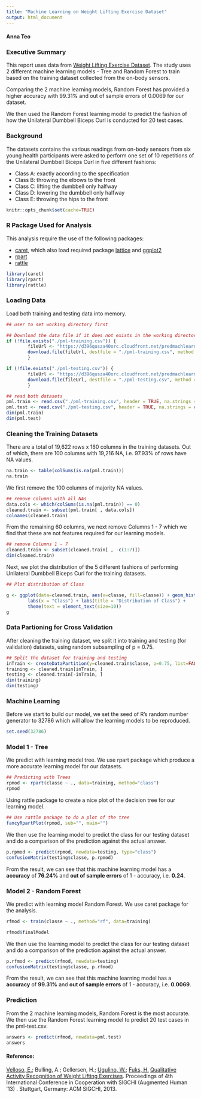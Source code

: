 ```yaml
---
title: "Machine Learning on Weight Lifting Exercise Dataset"
output: html_document
---
```


#### Anna Teo

### Executive Summary
This report uses data from [Weight Lifting Exercise Dataset](http://groupware.les.inf.puc-rio.br/har). The study uses 2 different machine learning models - Tree and Random Forest to train based on the training dataset collected from the on-body sensors. 

Comparing the 2 machine learning models, Random Forest has provided a higher accuracy with 99.31% and out of sample errors of 0.0069 for our dataset.

We then used the Random Forest learning model to predict the fashion of how the Unilateral Dumbbell Biceps Curl is conducted for 20 test cases.

### Background
The datasets contains the various readings from on-body sensors from six young health participants were asked to perform one set of 10 repetitions of the Unilateral Dumbbell Biceps Curl in five different fashions: 

- Class A: exactly according to the specification 
- Class B: throwing the elbows to the front 
- Class C: lifting the dumbbell only halfway
- Class D: lowering the dumbbell only halfway
- Class E: throwing the hips to the front


```r
knitr::opts_chunk$set(cache=TRUE)
```

### R Package Used for Analysis

This analysis require the use of the following packages:

- [caret](http://cran.r-project.org/web/packages/caret/index.html), which also load required package [lattice](http://cran.r-project.org/web/packages/lattice/index.html) and [ggplot2](http://cran.r-project.org/web/packages/ggplot2/index.html)
- [rpart](http://cran.r-project.org/web/packages/rpart/index.html)
- [rattle](http://cran.r-project.org/web/packages/rattle/index.html)

```r
library(caret)
library(rpart)
library(rattle)
```

### Loading Data
Load both training and testing data into memory.

```r
## user to set working directory first

## Download the data file if it does not exists in the working directory
if (!file.exists("./pml-training.csv")) {
        fileUrl <- "https://d396qusza40orc.cloudfront.net/predmachlearn/pml-training.csv"
        download.file(fileUrl, destfile = "./pml-training.csv", method = "curl")
        }

if (!file.exists("./pml-testing.csv")) {
        fileUrl <- "https://d396qusza40orc.cloudfront.net/predmachlearn/pml-testing.csv"
        download.file(fileUrl, destfile = "./pml-testing.csv", method = "curl")
        }

## read both datasets
pml.train <- read.csv("./pml-training.csv", header = TRUE, na.strings = c("NA", ""))
pml.test <- read.csv("./pml-testing.csv", header = TRUE, na.strings = c("NA", ""))
dim(pml.train)
dim(pml.test)
```

### Cleaning the Training Datasets

There are a total of 19,622 rows x 160 columns in the training datasets. Out of which, there are 100 columns with 19,216 NA, i.e. 97.93% of rows have NA values.
```r
na.train <- table(colSums(is.na(pml.train)))
na.train
```

We first remove the 100 columns of majority NA values.

```r
## remove columns with all NAs
data.cols <- which(colSums(is.na(pml.train)) == 0)
cleaned.train <- subset(pml.train[ , data.cols])
colnames(cleaned.train)
```

From the remaining 60 columns, we next remove Columns 1 - 7 which we find that these are not features required for our learning models. 

```r
## remove Columns 1 - 7
cleaned.train <- subset(cleaned.train[ , -c(1:7)])
dim(cleaned.train)
```

Next, we plot the distribution of the 5 different fashions of performing Unilateral Dumbbell Biceps Curl for the training datasets.

```r
## Plot distribution of Class

g <- ggplot(data=cleaned.train, aes(x=classe, fill=classe)) + geom_histogram() + 
        labs(x = "Class") + labs(title = "Distribution of Class") + 
        theme(text = element_text(size=10))
g
```

### Data Partioning for Cross Validation

After cleaning the training dataset, we split it into training and testing (for validation) datasets, using random subsampling of p = 0.75.
```r
## Split the dataset for training and testing
inTrain <- createDataPartition(y=cleaned.train$classe, p=0.75, list=FALSE)
training <- cleaned.train[inTrain, ]
testing <- cleaned.train[-inTrain, ]
dim(training)
dim(testing)
```

### Machine Learning
Before we start to build our model, we set the seed of R's random number generator to 32786 which will allow the learning models to be reproduced. 
```r
set.seed(32786)
```

### Model 1 - Tree
We predict with learning model tree. We use rpart package which produce a more accurate learning model for our datasets.
```r
## Predicting with Trees
rpmod <- rpart(classe ~ ., data=training, method="class")
rpmod
```

Using rattle package to create a nice plot of the decision tree for our learning model.
```r
## Use rattle package to do a plot of the tree
fancyRpartPlot(rpmod, sub="", main="")
```

We then use the learning model to predict the class for our testing dataset and do a comparison of the prediction against the actual answer.

```r
p.rpmod <- predict(rpmod, newdata=testing, type="class")
confusionMatrix(testing$classe, p.rpmod)
```
From the result, we can see that this machine learning model has a **accuracy** of **76.24%** and **out of sample errors** of 1 - accuracy, i.e. **0.24**.


### Model 2 - Random Forest
We predict with learning model Random Forest. We use caret package for the analysis.
```r
rfmod <- train(classe ~ ., method="rf", data=training)
```

```r
rfmod$finalModel
```

We then use the learning model to predict the class for our testing dataset and do a comparison of the prediction against the actual answer.

```r
p.rfmod <- predict(rfmod, newdata=testing)
confusionMatrix(testing$classe, p.rfmod)
```
From the result, we can see that this machine learning model has a **accuracy** of **99.31%** and **out of sample errors** of 1 - accuracy, i.e. **0.0069**.

### Prediction
From the 2 machine learning models, Random Forest is the most accurate. We then use the Random Forest learning model to predict 20 test cases in the pml-test.csv.

```r
answers <- predict(rfmod, newdata=pml.test)
answers
```


#### Reference:

[Velloso, E.](http://groupware.les.inf.puc-rio.br/collaborator.jsf?p1=evelloso); Bulling, A.; Gellersen, H.; [Ugulino, W.](http://groupware.les.inf.puc-rio.br/collaborator.jsf?p1=ugulino); [Fuks, H.](http://groupware.les.inf.puc-rio.br/collaborator.jsf?p1=hugo) [Qualitative Activity Recognition of Weight Lifting Exercises](http://groupware.les.inf.puc-rio.br/work.jsf?p1=11201). Proceedings of 4th International Conference in Cooperation with SIGCHI (Augmented Human '13) . Stuttgart, Germany: ACM SIGCHI, 2013.
